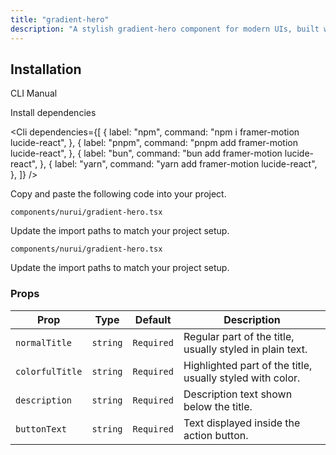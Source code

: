 ```yaml
---
title: "gradient-hero"
description: "A stylish gradient-hero component for modern UIs, built with accessibility and animation in mind."
---
```


<ComponentPreview componentName="gradientHero" />

## Installation

<Tabs defaultValue="cli">

<TabsList>
  <TabsTrigger value="cli">CLI</TabsTrigger>
  <TabsTrigger value="manual">Manual</TabsTrigger>
</TabsList>

<TabsContent value="cli">
  <Cli />
</TabsContent>

<TabsContent value="manual">

<Steps>

<Step>Install dependencies</Step>

<Cli
  dependencies={[
    {
      label: "npm",
      command: "npm i framer-motion lucide-react",
    },
    {
      label: "pnpm",
      command: "pnpm add framer-motion lucide-react",
    },
    {
      label: "bun",
      command: "bun add framer-motion lucide-react",
    },
    {
      label: "yarn",
      command: "yarn add framer-motion lucide-react",
    },
  ]}
/>

<Step>Copy and paste the following code into your project.</Step>

`components/nurui/gradient-hero.tsx`

<CodeBlock componentName="gradientHero" fileName="gradient-grid-hero" />

<Step>Update the import paths to match your project setup.</Step>

`components/nurui/gradient-hero.tsx`

<CodeBlock componentName="gradientHero" fileName="gradient-grid-hero" />

<Step>Update the import paths to match your project setup.</Step>
   
</Steps>

</TabsContent>

</Tabs>

### Props

| Prop            | Type     | Default    | Description                                               |
| --------------- | -------- | ---------- | --------------------------------------------------------- |
| `normalTitle`   | `string` | `Required` | Regular part of the title, usually styled in plain text.  |
| `colorfulTitle` | `string` | `Required` | Highlighted part of the title, usually styled with color. |
| `description`   | `string` | `Required` | Description text shown below the title.                   |
| `buttonText`    | `string` | `Required` | Text displayed inside the action button.                  |